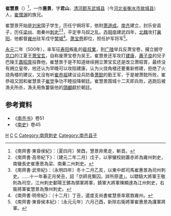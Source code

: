 '''崔慧景'''（{{bd|438年||500年|5月17日|}}）<ref>《南齊書·東昏侯紀》：〔夏四月〕癸酉，慧景弃衆走，斬首。</ref>，一作'''惠景'''，字'''君山'''，[[清河郡|清河郡]][[东武城县|东武城县]]（今[[河北省|河北省]][[衡水市|衡水市]][[故城县|故城县]]）人，[[崔僧渊|崔僧渊]]的族兄。

崔慧景开始是[[刘宋|刘宋]]国子学生，历任宁朔将军，依附[[萧道成|萧道成]]。[[南齐|南齐]]建立，封乐安县子，历任[[梁州|梁州]]、南秦州[[刺史|刺史]]<ref>《南齊書·高帝紀下》：〔建元二年二月〕戊子，以寧蠻校尉蕭赤斧為雍州刺史，南蠻長史崔惠景為梁、南秦二州刺史。</ref><ref>《南齊書·武帝紀》：〔永明四年〕冬十二月乙亥，以東中郎司馬崔惠景為司州刺史。……十一年春正月癸丑，詔「京師見繫囚，詳所原遣」。以驃騎大將軍王敬則為司空，江州刺史鄱陽王鏘為領軍將軍，鎮軍大將軍陳顯達為江州刺史，右衞將軍崔慧景為豫州刺史。</ref>，平定李乌奴之乱。[[齐明帝|齐明帝]]建武四年，[[北魏|北魏]]攻打[[襄阳|襄阳]]，他都督[[雍州|雍州]]驻军戍守[[樊城|樊城]]<ref>《南齊書·明帝紀》：〔十二月〕丁丑，遣度支尚書崔慧景率眾救雍州。</ref>。[[萧宝卷|萧宝卷]]即位，担任护军将军<ref>《南齊書·東昏侯本紀》：〔永元元年〕六月己酉，新除右衞將軍崔惠景為護軍將軍。</ref>。

[[永元_(南朝齐)|永元]]二年（500年），率军征[[寿阳|寿阳]]叛亂的[[裴叔業|裴叔業]]，到[[广陵|广陵]]举兵反萧宝卷，擁立据守[[京口|京口]]的江夏王[[萧宝玄|萧宝玄]]，自称废萧宝卷为吴王。崔慧景还军攻打[[建康|建康]]，[[蕭子良|蕭子良]]的兒子巴陵王[[蕭昭胄|蕭昭胄]]投靠他，崔慧景于是不知道继续拥立萧宝玄还是改立萧昭胄，最终没有拥立皇帝，他还认为早晚可以攻陷建康，认为火烧角楼还要重新修建，拒绝了火烧角楼的建议，又没有听[[崔恭祖|崔恭祖]]建议设兵防备[[萧懿|萧懿]]的勤王军，于是被萧懿所败，崔恭祖又因和崔慧景子[[崔觉|崔觉]]争功不睦投降朝廷。崔慧景围城十二天即兵败，逃跑后被漁夫所杀，漁夫用魚簍裝他的[[頭顱|頭顱]]獻於朝廷。

== 参考資料 ==
* 《[[南齐书|南齐书]]》卷51
* 《[[南史|南史]]》卷45
[[Category:清河崔氏|H]]
[[Category:刘宋官员|C]]
[[Category:南北朝军事人物|C]]
[[Category:南齊刺史|Category:南齊刺史]]
[[Category:南齐县子|Category:南齐县子]]